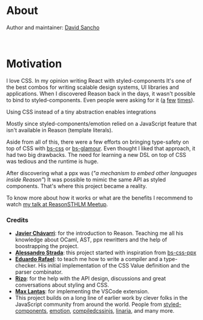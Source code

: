 # About

Author and maintainer: [David Sancho](https://sancho.dev)

<br />

# Motivation

I love CSS. In my opinion writing React with styled-components It's one of the best combos for writing scalable design systems, UI libraries and applications. When I discovered Reason back in the days, it wasn't possible to bind to styled-components. Even people were asking for it ([a](https://reasonml.chat/t/idiomatic-way-to-bind-to-styled-components/886) [f](https://reasonml.chat/t/styled-components-possible/554)[e](https://reasonml.chat/t/styling-solutions-reasonreact-as-of-aug-18/958)[w](https://reasonml.chat/t/options-and-best-practices-for-styling-in-reasonreact/261) [t](https://twitter.com/lyovson/status/1233397294311100417)[i](https://discord.gg/byjdYFH)[m](https://discord.gg/byjdYFH)[e](https://discord.gg/byjdYFH)[s](https://discord.gg/byjdYFH)).

Using CSS instead of a tiny abstraction enables integrations

Mostly since styled-components/emotion relied on a JavaScript feature that isn't available in Reason (template literals).

Aside from all of this, there were a few efforts on bringing type-safety on top of CSS with [bs-css]() or [bs-glamour](). Even thought I liked that approach, it had two big drawbacks. The need for learning a new DSL on top of CSS was tedious and the runtime is huge.

After discovering what a ppx was (*"a mechanism to embed other languages inside Reason"*) It was possible to mimic the same API as styled components. That's where this project became a reality.

To know more about how it works or what are the benefits I recommend to watch [my talk at ReasonSTHLM Meetup](https://www.youtube.com/watch?v=ekHCBZiCviM).

### Credits

- [**Javier Chávarri**](https://github.com/jchavarri): for the introduction to Reason. Teaching me all his knowledge about OCaml, AST, ppx rewritters and the help of boostrapping the project.
- [**Alessandro Strada**](https://github.com/astrada): this project started with inspiration from [bs-css-ppx](https://github.com/astrada/ppx_bs_css)
- [**Eduardo Rafael**](https://github.com/EduardoRFS/): to teach me how to write a compiler and a type-checker. His initial implementation of the CSS Value definition and the parser combinator.
- [**Rizo**](https://github.com/rizo): for the help with the API design, discussions and great conversations about styling and CSS.
- [**Max Lantas**](https://github.com/mnxn): for implementing the VSCode extension.
- This project builds on a long line of earlier work by clever folks in the JavaScript community from around the world. People from [styled-components](https://github.com/styled-components/styled-components), [emotion](https://github.com/emotion-js/emotion), [compiledcssinjs](https://github.com/atlassian-labs/compiled), [linaria](https://github.com/callstack/linaria), and many more.
